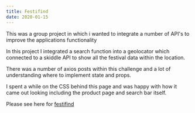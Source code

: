 ```yaml
---
title: Festifind
date: 2020-01-15
---
```


This was a group project in which i wanted to integrate a number of API's to improve the applications functionality

In this project I integrated a search function into a geolocator which connected to a skiddle API to show all the festival data within the location.

There was a number of axios posts within this challenge and a lot of understanding where to implement state and props.

I spent a while on the CSS behind this page and was happy with how it came out looking including the product page and search bar itself.

Please see here for [festifind](https://festifind.viniiprado.now.sh/)
